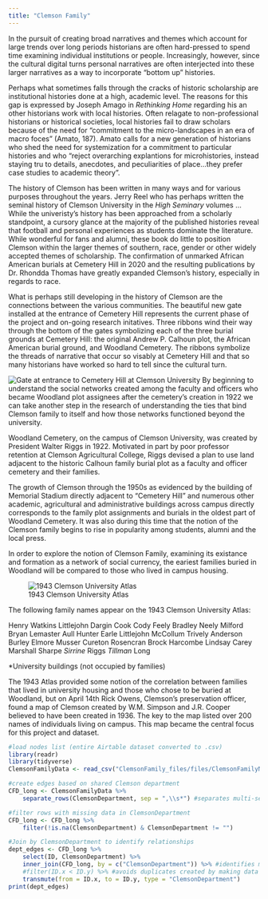 ```yaml
---
title: "Clemson Family"
---
```


In the pursuit of creating broad narratives and themes which account for large trends over long periods historians are often hard-pressed to spend time examining individual institutions or people. Increasingly, however, since the cultural digital turns personal narratives are often interjected into these larger narratives as a way to incorporate "bottom up" histories. 

Perhaps what sometimes falls through the cracks of historic scholarship are institutional histories done at a high, academic level. The reasons for this gap is expressed by Joseph Amago in *Rethinking Home* regarding his an other historians work with local histories. Often relagate to non-professional historians or historical societies, local histories fail to draw scholars because of the need for "commitment to the micro-landscapes in an era of macro foces" (Amato, 187). Amato calls for a new generation of historians who shed the need for systemization for a commitment to particular histories and who "reject overarching explantions for microhistories, instead staying tru to details, anecdotes, and peculiarities of place...they prefer case studies to academic theory". 

The history of Clemson has been written in many ways and for various purposes throughout the years. Jerry Reel who has perhaps written the seminal history of Clemson University in the *High Seminary* volumes ...While the univeristy's history has been approached from a scholarly standpoint, a cursory glance at the majority of the published histories reveal that football and personal experiences as students dominate the literature. While wonderful for fans and alumni, these book do little to position Clemson within the larger themes of southern, race, gender or other widely accepted themes of scholarship. The confirmation of unmarked African American burials at Cemetery Hill in 2020 and the resulting publications by Dr. Rhondda Thomas have greatly expanded Clemson's history, especially in regards to race.

What is perhaps still developing in the history of Clemson are the connections between the various communities. The beautiful new gate installed at the entrance of Cemetery Hill represents the current phase of the project and on-going research initatives. Three ribbons wind their way through the bottom of the gates symbolizing each of the three burial grounds at Cemetery Hill: the original Andrew P. Calhoun plot, the African American burial ground, and Woodland Cemetery. The ribbons symbolize the threads of narrative that occur so visably at Cemetery Hill and that so many historians have worked so hard to tell since the cultural turn.

![Gate at entrance to Cemetery Hill at Clemson University](images/)
By beginning to understand the social networks created among the faculty and officers who became Woodland plot assignees after the cemetery's creation in 1922 we can take another step in the research of understanding the ties that bind Clemson family to itself and how those networks functioned beyond the university. 

Woodland Cemetery, on the campus of Clemson University, was created by President Walter Riggs in 1922. Motivated in part by poor professor retention at Clemson Agricultural College, Riggs devised a plan to use land adjacent to the historic Calhoun family burial plot as a faculty and officer cemetery and their families.

The growth of Clemson through the 1950s as evidenced by the building of Memorial Stadium directly adjacent to "Cemetery Hill" and numerous other academic, agricultural and administrative buildings across campus directly corresponds to the family plot assignments and burials in the oldest part of Woodland Cemetery. It was also during this time that the notion of the Clemson family begins to rise in popularity among students, alumni and the local press. 

In order to explore the notion of Clemson Family, examining its existance and formation as a network of social currency, the eariest families buried in Woodland will be compared to those who lived in campus housing. 

![1943 Clemson University Atlas](images/1943%20Atlas%20(1).jpg)

The following family names appear on the 1943 Clemson University Atlas:

Henry
Watkins
Littlejohn
Dargin
Cook
Cody
Feely
Bradley
Neely
Milford
Bryan
Lemaster
Aull
Hunter
Earle
Littlejohn
McCollum
Trively
Anderson
Burley
Elmore
Musser
Cureton
Rosencran
Brock
Harcombe
Lindsay
Carey
Marshall
Sharpe
*Sirrine
*Riggs
*Tillman
*Long

*University buildings (not occupied by families)

The 1943 Atlas provided some notion of the correlation between families that lived in university housing and those who chose to be buried at Woodland, but on April 14th Rick Owens, Clemson's preservation officer, found a map of Clemson created by W.M. Simpson and J.R. Cooper believed to have been created in 1936. The key to the map listed over 200 names of individuals living on campus. This map became the central focus for this project and dataset.

```r
#load nodes list (entire Airtable dataset converted to .csv)
library(readr)
library(tidyverse)
ClemsonFamilyData <- read_csv("ClemsonFamily_files/files/ClemsonFamilyNodesList.csv")
```

```r
#create edges based on shared Clemson department
CFD_long <- ClemsonFamilyData %>%
    separate_rows(ClemsonDepartment, sep = ",\\s*") #separates multi-select field

#filter rows with missing data in ClemsonDepartment
CFD_long <- CFD_long %>%
    filter(!is.na(ClemsonDepartment) & ClemsonDepartment != "")

#Join by ClemsonDepartment to identify relationships
dept_edges <- CFD_long %>%
    select(ID, ClemsonDepartment) %>%
    inner_join(CFD_long, by = c("ClemsonDepartment")) %>% #identifies matching departments to create relationships
    #filter(ID.x < ID.y) %>% #avoids duplicates created by making data long
    transmute(from = ID.x, to = ID.y, type = "ClemsonDepartment")
print(dept_edges)
```
